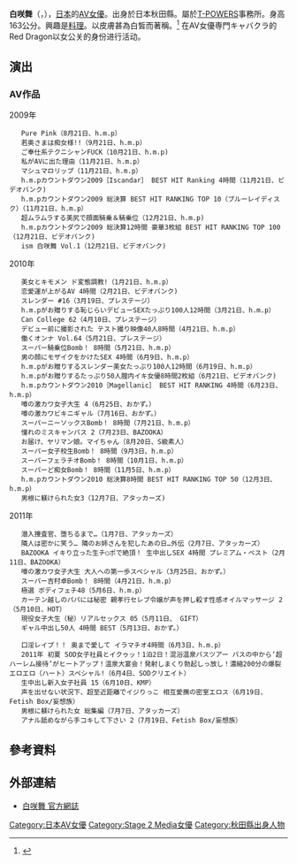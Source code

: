 {{AV女優|
|モデル名=白咲 舞<br />Shirosaki Mai
|ふりがな=しろさき まい
|別名=
|愛称=ǐ
|生年=1988
|生月=11
|生日=5
|出身地={{JPN}}・[[秋田縣|秋田縣]]
|血液型=AB型
|時点=2009年8月
|身長=163
|体重=
|バスト=84
|ウエスト=57
|ヒップ=83
|カップ=C
|身体備考=
|ジャンル=[[AV女優|AV女優]]
|AV出演期間=2009年 -
|活動備考=
|他の活動=
|その他=
}}
{{japanese|japanese=白咲 舞|kana=しろさき まい|romaji=Shirosaki Mai}}
'''白咲舞'''（{{lang-ja|しろさき まい}}，{{bd|1988年|11月5日|||}}），[[日本|日本]]的[[AV女優|AV女優]]。出身於日本秋田縣。屬於[[T-POWERS|T-POWERS]]事務所。身高163公分。興趣是[[料理|料理]]。以皮膚甚為白皙而著稱。<ref>{{cite web|title=有夠白 - 白咲舞|url=http://avno1.com/?action-channel-name-viewblogitem-itemid-3680|author=一劍浣春秋|publisher=[http://avno1.com/ avno1.com]|date=2009-12-28|accessdate=2011-01-06|archive-url=https://web.archive.org/web/20110429134235/http://avno1.com/?action-channel-name-viewblogitem-itemid-3680|archive-date=2011-04-29|dead-url=yes}}</ref>
在AV女優専門キャバクラ的Red Dragon以女公关的身份进行活动。

== 演出 ==
=== AV作品 ===
2009年

    Pure Pink（8月21日、h.m.p）
    若奥さまは痴女様!!（9月21日、h.m.p）
    ご奉仕系テクニシャンFUCK（10月21日、h.m.p)
    私がAVに出た理由（11月21日、h.m.p）
    マシュマロリップ（11月21日、h.m.p）
    h.m.pカウントダウン2009［Iscandar］ BEST HIT Ranking 4時間（11月21日、ビデオバンク)
    h.m.pカウントダウン2009 総決算 BEST HIT RANKING TOP 10（ブルーレイディスク）（11月21日、h.m.p）
    超ムラムラする美尻で顔面騎乗＆騎乗位（12月21日、h.m.p)
    h.m.pカウントダウン2009 総決算12時間 豪華3枚組 BEST HIT RANKING TOP 100（12月21日、ビデオバンク)
    ism 白咲舞 Vol.1（12月21日、ビデオバンク)

2010年

    美女とキモメン ド変態調教!（1月21日、h.m.p）
    恋愛運が上がるAV 4時間（2月21日、ビデオバンク)
    スレンダー #16（3月19日、プレステージ）
    h.m.pがお贈りする恥じらいデビューSEXたっぷり100人12時間（3月21日、h.m.p）
    Can College 62（4月10日、プレステージ）
    デビュー前に撮影された テスト撮り映像40人8時間（4月21日、h.m.p）
    働くオンナ Vol.64（5月21日、プレステージ）
    スーパー騎乗位Bomb！ 8時間（5月21日、h.m.p）
    男の顔にモザイクをかけたSEX 4時間（6月9日、h.m.p）
    h.m.pがお贈りするスレンダー美女たっぷり100人12時間（6月19日、h.m.p）
    h.m.pがお贈りするたっぷり50人膣内イキ女優8時間2枚組（6月21日、ビデオバンク)
    h.m.pカウントダウン2010［Magellanic］ BEST HIT RANKING 4時間（6月23日、h.m.p）
    噂の激カワ女子大生 4（6月25日、おかず。）
    噂の激カワビキニギャル（7月16日、おかず。）
    スーパーニーソックスBomb！ 8時間（7月21日、h.m.p）
    憧れのミスキャンパス 2（7月23日、BAZOOKA）
    お届け、ヤリマン娘。マイちゃん（8月20日、S級素人）
    スーパー女子校生Bomb！ 8時間（9月3日、h.m.p）
    スーパーフェラチオBomb！ 8時間（10月1日、h.m.p）
    スーパーど痴女Bomb！ 8時間（11月5日、h.m.p）
    h.m.pカウントダウン2010 総決算8時間 BEST HIT RANKING TOP 50（12月3日、h.m.p）
    男根に躾けられた女3（12月7日、アタッカーズ)

2011年

    潜入捜査官、堕ちるまで…（1月7日、アタッカーズ）
    隣人は密かに笑う… 隣のお姉さんを犯したあの日…外伝（2月7日、アタッカーズ）
    BAZOOKA イキり立った生チ○ポで絶頂！ 生中出しSEX 4時間 プレミアム・ベスト（2月11日、BAZOOKA）
    噂の激カワ女子大生 大人への第一歩スペシャル（3月25日、おかず。）
    スーパー吉村卓Bomb！ 8時間（4月21日、h.m.p）
    極選 ボディフェチ48（5月6日、h.m.p）
    カーテン越しのパパには秘密 親孝行セレブ令嬢が声を押し殺す性感オイルマッサージ 2（5月10日、HOT）
    現役女子大生（秘）リアルセックス 05（5月11日、 GIFT）
    ギャル中出し50人 4時間 BEST（5月13日、おかず。）

    口淫レイプ！！ 奥まで愛して イラマチオ4時間（6月3日、h.m.p）
    2011年 初夏 SOD女子社員とイクゥッ！1泊2日！混浴温泉バスツアー バスの中から‘超ハーレム接待’がヒートアップ！温泉大宴会！発射しまくり勃起しっ放し！濃縮200分の爆裂エロエロ（ハート）スペシャル!（6月4日、SODクリエイト）
    生中出し新入女子社員 15（6月10日、KMP）
    声を出せない状況下、超至近距離でイジりっこ 相互愛撫の密室エロス（6月19日、Fetish Box/妄想族）
    男根に躾けられた女 総集編（7月7日、アタッカーズ）
    アナル舐めながら手コキして下さい 2（7月19日、Fetish Box/妄想族）

== 參考資料 ==
<references/>

== 外部連結 ==
*[http://blog.livedoor.jp/mai_shirosaki/ 白咲舞 官方網誌] {{Wayback|url=http://blog.livedoor.jp/mai_shirosaki/ |date=20201201034605 }}

{{DEFAULTSORT:Shirosaki Mai}}
[[Category:日本AV女優|Category:日本AV女優]]
[[Category:Stage_2_Media女優|Category:Stage 2 Media女優]]
[[Category:秋田縣出身人物|Category:秋田縣出身人物]]